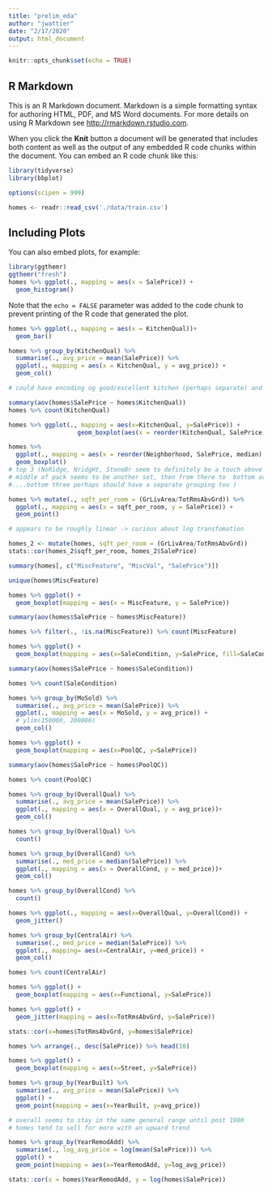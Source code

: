 ```yaml
---
title: "prelim_eda"
author: "jwattier"
date: "2/17/2020"
output: html_document
---
```


```r
knitr::opts_chunk$set(echo = TRUE)
```

## R Markdown

This is an R Markdown document. Markdown is a simple formatting syntax for authoring HTML, PDF, and MS Word documents. For more details on using R Markdown see <http://rmarkdown.rstudio.com>.

When you click the **Knit** button a document will be generated that includes both content as well as the output of any embedded R code chunks within the document. You can embed an R code chunk like this:

```r
library(tidyverse)
library(bbplot)

options(scipen = 999)

homes <- readr::read_csv('./data/train.csv')
```

## Including Plots

You can also embed plots, for example:

```r
library(ggthemr)
ggthemr("fresh")
homes %>% ggplot(., mapping = aes(x = SalePrice)) + 
  geom_histogram()
```

Note that the `echo = FALSE` parameter was added to the code chunk to prevent printing of the R code that generated the plot.

```r
homes %>% ggplot(., mapping = aes(x = KitchenQual))+
  geom_bar()
```

```r
homes %>% group_by(KitchenQual) %>% 
  summarise(., avg_price = mean(SalePrice)) %>% 
  ggplot(., mapping = aes(x = KitchenQual, y = avg_price)) +
  geom_col()

# could have encoding og good/excellent kitchen (perhaps separate) and then combine Fa/TA)  

```
```r
summary(aov(homes$SalePrice ~ homes$KitchenQual))
homes %>% count(KitchenQual)

homes %>% ggplot(., mapping = aes(x=KitchenQual, y=SalePrice)) +
                   geom_boxplot(aes(x = reorder(KitchenQual, SalePrice, median), fill=KitchenQual))
```







```r

homes %>% 
  ggplot(., mapping = aes(x = reorder(Neighborhood, SalePrice, median), y = SalePrice)) +
  geom_boxplot()
# top 3 (NoRidge, NridgHt, StoneBr seem to definitely be a touch above others, through about 
# middle of pack seems to be another set, then from there to  bottom are somewhat close
#....bottom three perhaps should have a separate grouping too )

```
```r
homes %>% mutate(., sqft_per_room = (GrLivArea/TotRmsAbvGrd)) %>% 
  ggplot(., mapping = aes(x = sqft_per_room, y = SalePrice)) +
  geom_point()

# appears to be roughly linear -> curious about log transfomation 

homes_2 <- mutate(homes, sqft_per_room = (GrLivArea/TotRmsAbvGrd)) 
stats::cor(homes_2$sqft_per_room, homes_2$SalePrice)
```

```r
summary(homes[, c("MiscFeature", "MiscVal", "SalePrice")])

unique(homes$MiscFeature)

homes %>% ggplot() +
  geom_boxplot(mapping = aes(x = MiscFeature, y = SalePrice))

summary(aov(homes$SalePrice ~ homes$MiscFeature))

homes %>% filter(., !is.na(MiscFeature)) %>% count(MiscFeature)
```

```r
homes %>% ggplot() +
  geom_boxplot(mapping = aes(x=SaleCondition, y=SalePrice, fill=SaleCondition))

summary(aov(homes$SalePrice ~ homes$SaleCondition))

homes %>% count(SaleCondition)
```


```r
homes %>% group_by(MoSold) %>% 
  summarise(., avg_price = mean(SalePrice)) %>% 
  ggplot(., mapping = aes(x = MoSold, y = avg_price)) +
  # ylim(150000, 200000)
  geom_col()
```


```r
homes %>% ggplot() +
  geom_boxplot(mapping = aes(x=PoolQC, y=SalePrice))

summary(aov(homes$SalePrice ~ homes$PoolQC))

homes %>% count(PoolQC)
```



```r
homes %>% group_by(OverallQual) %>% 
  summarise(., avg_price = mean(SalePrice)) %>%
  ggplot(., mapping = aes(x = OverallQual, y = avg_price))+
  geom_col()

homes %>% group_by(OverallQual) %>% 
  count()
```


```r
homes %>% group_by(OverallCond) %>% 
  summarise(., med_price = median(SalePrice)) %>%
  ggplot(., mapping = aes(x = OverallCond, y = med_price))+
  geom_col()

homes %>% group_by(OverallCond) %>% 
  count()
```

```r
homes %>% ggplot(., mapping = aes(x=OverallQual, y=OverallCond)) +
  geom_jitter()
```


```r
homes %>% group_by(CentralAir) %>% 
  summarise(., med_price = median(SalePrice)) %>% 
  ggplot(., mapping= aes(x=CentralAir, y=med_price)) +
  geom_col()

homes %>% count(CentralAir)
```


```r
homes %>% ggplot() +
  geom_boxplot(mapping = aes(x=Functional, y=SalePrice))
```

```r
homes %>% ggplot() +
  geom_jitter(mapping = aes(x=TotRmsAbvGrd, y=SalePrice))

stats::cor(x=homes$TotRmsAbvGrd, y=homes$SalePrice)
```


```r
homes %>% arrange(., desc(SalePrice)) %>% head(10)
```
```r
homes %>% ggplot() +
  geom_boxplot(mapping = aes(x=Street, y=SalePrice))
```
```r
homes %>% group_by(YearBuilt) %>% 
  summarise(., avg_price = mean(SalePrice)) %>% 
  ggplot() +
  geom_point(mapping = aes(x=YearBuilt, y=avg_price))

# overall seems to stay in the same general range until post 1980
# homes tend to sell for more with an upward trend
```
```r
homes %>% group_by(YearRemodAdd) %>% 
  summarise(., log_avg_price = log(mean(SalePrice))) %>% 
  ggplot() +
  geom_point(mapping = aes(x=YearRemodAdd, y=log_avg_price))
```

```r
stats::cor(x = homes$YearRemodAdd, y = log(homes$SalePrice))
```

